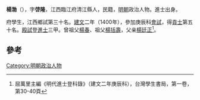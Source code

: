 '''楊渤'''（{{bd|1363年||？}}），字'''啔隆'''，江西臨江府清江縣人，民籍，[[明朝|明朝]]政治人物。進士出身。

府學生，江西鄉試第三十名。[[建文|建文]]二年（1400年），參加庚辰科[[會試|會試]]，得[[貢士|貢士]]第五十名。[[殿試|殿試]]登[[進士|進士]]三甲。曾祖父[[楊春|楊春]]{{dn|date=9月 2021}}、祖父[[楊括壽|楊括壽]]，父亲[[楊廷正|楊廷正]]<ref>屈萬里主編《明代進士登科錄》（建文二年庚辰科），台灣學生書局，第一卷，第30-40頁</ref>。

==參考==
{{reflist}}
{{明朝人物小作品}}
{{建文二年庚辰科殿試金榜}}

[[Category:明朝政治人物|Category:明朝政治人物]]